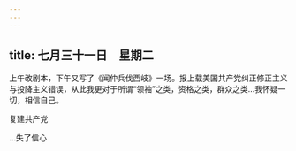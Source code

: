 ```yaml
---
---
---
```

title: 七月三十一日　星期二
---




上午改剧本，下午又写了《闻仲兵伐西岐》一场。报上载美国共产党纠正修正主义与投降主义错误，从此我更对于所谓“领袖”之类，资格之类，群众之类…我怀疑一切，相信自己。

复建共产党

…失了信心